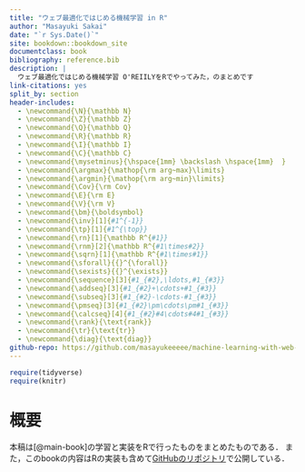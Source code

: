 ```yaml
--- 
title: "ウェブ最適化ではじめる機械学習 in R"
author: "Masayuki Sakai"
date: "`r Sys.Date()`"
site: bookdown::bookdown_site
documentclass: book
bibliography: reference.bib
description: |
  ウェブ最適化ではじめる機械学習 O'REIILYをRでやってみた，のまとめです
link-citations: yes
split_by: section
header-includes:
  - \newcommand{\N}{\mathbb N}
  - \newcommand{\Z}{\mathbb Z}
  - \newcommand{\Q}{\mathbb Q}
  - \newcommand{\R}{\mathbb R}
  - \newcommand{\I}{\mathbb I}
  - \newcommand{\C}{\mathbb C}
  - \newcommand{\mysetminus}{\hspace{1mm} \backslash \hspace{1mm}  }
  - \newcommand{\argmax}{\mathop{\rm arg~max}\limits}
  - \newcommand{\argmin}{\mathop{\rm arg~min}\limits}
  - \newcommand{\Cov}{\rm Cov}
  - \newcommand{\E}{\rm E}
  - \newcommand{\V}{\rm V}
  - \newcommand{\bm}{\boldsymbol}
  - \newcommand{\inv}[1]{#1^{-1}}
  - \newcommand{\tp}[1]{#1^{\top}}
  - \newcommand{\rn}[1]{\mathbb R^{#1}}
  - \newcommand{\rnm}[2]{\mathbb R^{#1\times#2}}
  - \newcommand{\sqrn}[1]{\mathbb R^{#1\times#1}}
  - \newcommand{\sforall}{{}^{\forall}}
  - \newcommand{\sexists}{{}^{\exists}}
  - \newcommand{\sequence}[3]{#1_{#2},\ldots,#1_{#3}}
  - \newcommand{\addseq}[3]{#1_{#2}+\cdots+#1_{#3}}
  - \newcommand{\subseq}[3]{#1_{#2}-\cdots-#1_{#3}}
  - \newcommand{\pmseq}[3]{#1_{#2}\pm\cdots\pm#1_{#3}}
  - \newcommand{\calcseq}[4]{#1_{#2}#4\cdots#4#1_{#3}}
  - \newcommand{\rank}{\text{rank}}
  - \newcommand{\tr}{\text{tr}}
  - \newcommand{\diag}{\text{diag}}
github-repo: https://github.com/masayukeeeee/machine-learning-with-web-optimization-oreilly-in-r.github.io
---
```


```r
require(tidyverse)
require(knitr)
```

# 概要 {-#00-intro}

本稿は[@main-book]の学習と実装をRで行ったものをまとめたものである．
また，このbookの内容はRの実装も含めて[GitHubのリポジトリ](https://github.com/masayukeeeee/machine-learning-with-web-optimization-oreilly-in-r.github.io)で公開している．

